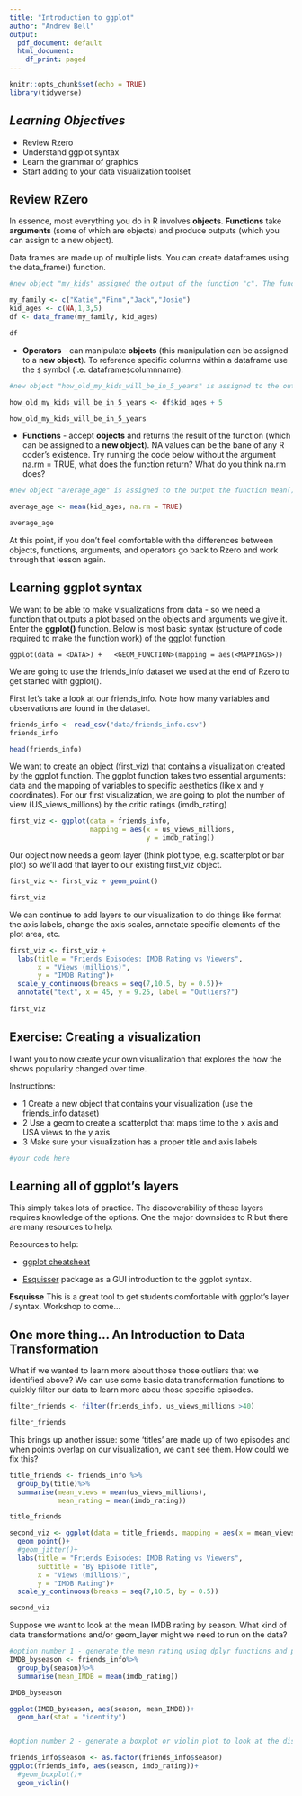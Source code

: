 ```yaml
---
title: "Introduction to ggplot"
author: "Andrew Bell"
output:
  pdf_document: default
  html_document:
    df_print: paged
---
```


```r
knitr::opts_chunk$set(echo = TRUE)
library(tidyverse)
```

## *Learning Objectives*

-   Review Rzero
-   Understand ggplot syntax
-   Learn the grammar of graphics
-   Start adding to your data visualization toolset

## Review RZero

In essence, most everything you do in R involves **objects**. **Functions** take **arguments** (some of which are objects) and produce outputs (which you can assign to a new object).

Data frames are made up of multiple lists. You can create dataframes using the data_frame() function.

```r
#new object "my_kids" assigned the output of the function "c". The function c creates a list of strings(my_family) or numbers(kid_ages)

my_family <- c("Katie","Finn","Jack","Josie")
kid_ages <- c(NA,1,3,5)
df <- data_frame(my_family, kid_ages)

df
```

-   **Operators** - can manipulate **objects** (this manipulation can be assigned to a **new object**). To reference specific columns within a dataframe use the `$` symbol (i.e. dataframe`$`columnname).

```r
#new object "how_old_my_kids_will_be_in_5_years" is assigned to the output of kids_ages plus 5

how_old_my_kids_will_be_in_5_years <- df$kid_ages + 5 

how_old_my_kids_will_be_in_5_years
```

-   **Functions** - accept **objects** and returns the result of the function (which can be assigned to a **new object**). NA values can be the bane of any R coder's existence. Try running the code below without the argument na.rm = TRUE, what does the function return? What do you think na.rm does?

```r
#new object "average_age" is assigned to the output the function mean() which is accepting the kid_ages object

average_age <- mean(kid_ages, na.rm = TRUE)

average_age
```

At this point, if you don't feel comfortable with the differences between objects, functions, arguments, and operators go back to Rzero and work through that lesson again.

## Learning ggplot syntax

We want to be able to make visualizations from data - so we need a function that outputs a plot based on the objects and arguments we give it. Enter the **ggplot()** function. Below is most basic syntax (structure of code required to make the function work) of the ggplot function.

`ggplot(data = <DATA>) +   <GEOM_FUNCTION>(mapping = aes(<MAPPINGS>))`

We are going to use the friends_info dataset we used at the end of Rzero to get started with ggplot().

First let's take a look at our friends_info. Note how many variables and observations are found in the dataset.

```r
friends_info <- read_csv("data/friends_info.csv")
friends_info

head(friends_info)
```

We want to create an object (first_viz) that contains a visualization created by the ggplot function. The ggplot function takes two essential arguments: data and the mapping of variables to specific aesthetics (like x and y coordinates). For our first visualization, we are going to plot the number of view (US_views_millions) by the critic ratings (imdb_rating)

```r
first_viz <- ggplot(data = friends_info, 
                    mapping = aes(x = us_views_millions, 
                                  y = imdb_rating))
```

Our object now needs a geom layer (think plot type, e.g. scatterplot or bar plot) so we'll add that layer to our existing first_viz object.

```r
first_viz <- first_viz + geom_point()

first_viz
```

We can continue to add layers to our visualization to do things like format the axis labels, change the axis scales, annotate specific elements of the plot area, etc.

```r
first_viz <- first_viz + 
  labs(title = "Friends Episodes: IMDB Rating vs Viewers", 
       x = "Views (millions)", 
       y = "IMDB Rating")+
  scale_y_continuous(breaks = seq(7,10.5, by = 0.5))+
  annotate("text", x = 45, y = 9.25, label = "Outliers?")
  
first_viz
```

## Exercise: Creating a visualization

I want you to now create your own visualization that explores the how the shows popularity changed over time.

Instructions:

-   1 Create a new object that contains your visualization (use the friends_info dataset)
-   2 Use a geom to create a scatterplot that maps time to the x axis and USA views to the y axis
-   3 Make sure your visualization has a proper title and axis labels

```r
#your code here
```

## Learning all of ggplot's layers

This simply takes lots of practice. The discoverability of these layers requires knowledge of the options. One the major downsides to R but there are many resources to help.

Resources to help:

-   [ggplot cheatsheat](https://github.com/rstudio/cheatsheets/raw/master/data-visualization-2.1.pdf)

-   [Esquisser](https://dreamrs.github.io/esquisse/) package as a GUI introduction to the ggplot syntax.

**Esquisse** This is a great tool to get students comfortable with ggplot's layer / syntax. Workshop to come...

## One more thing... An Introduction to Data Transformation

What if we wanted to learn more about those those outliers that we identified above? We can use some basic data transformation functions to quickly filter our data to learn more abou those specific episodes.

```r
filter_friends <- filter(friends_info, us_views_millions >40)

filter_friends
```

This brings up another issue: some 'titles' are made up of two episodes and when points overlap on our visualization, we can't see them. How could we fix this?

```r
title_friends <- friends_info %>%
  group_by(title)%>%
  summarise(mean_views = mean(us_views_millions),
            mean_rating = mean(imdb_rating))

title_friends

second_viz <- ggplot(data = title_friends, mapping = aes(x = mean_views, y = mean_rating))+
  geom_point()+
  #geom_jitter()+
  labs(title = "Friends Episodes: IMDB Rating vs Viewers", 
       subtitle = "By Episode Title",
       x = "Views (millions)", 
       y = "IMDB Rating")+
  scale_y_continuous(breaks = seq(7,10.5, by = 0.5))

second_viz
```

Suppose we want to look at the mean IMDB rating by season. What kind of data transformations and/or geom_layer might we need to run on the data?

```r
#option number 1 - generate the mean rating using dplyr functions and plot resulting values in bar plot
IMDB_byseason <- friends_info%>%
  group_by(season)%>%
  summarise(mean_IMDB = mean(imdb_rating))

IMDB_byseason

ggplot(IMDB_byseason, aes(season, mean_IMDB))+
  geom_bar(stat = "identity")


#option number 2 - generate a boxplot or violin plot to look at the distribution of the ratings by season without having to specific run any data transformations.

friends_info$season <- as.factor(friends_info$season)
ggplot(friends_info, aes(season, imdb_rating))+
  #geom_boxplot()+
  geom_violin()

```
